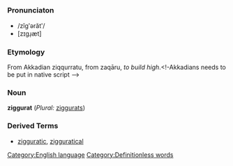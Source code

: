 =={{en}}==
[[Category:English language]]
===Pronunciaton===
*/zĭgʹərătʹ/
*[zɪgɹ̩æt]
===Etymology===
From Akkadian ziqqurratu, from zaqāru, ''to build high''.<!-Akkadians needs to be put in native script -->
===Noun===
'''ziggurat''' (''Plural:'' [[ziggurats]])

===Derived Terms===
*[[zigguratic]], [[zigguratical]]
[[Category:Definitionless words]]